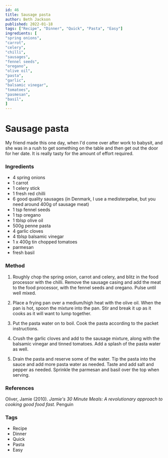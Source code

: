 ```yaml
---
id: 46
title: Sausage pasta
author: Beth Jackson
published: 2022-01-18
tags: ["Recipe", "Dinner", "Quick", "Pasta", "Easy"]
ingredients: [
"spring onions",
"carrot",
"celery",
"chilli",
"sausages",
"fennel seeds",
"oregano",
"olive oil",
"pasta",
"garlic",
"balsamic vinegar",
"tomatoes",
"pasmesan",
"basil",
]
---
```


# Sausage pasta

<BlogTextWrapper>

My friend made this one day, when I'd come over after work to babysit, and she was in a rush to get something on the table and then get out the door for her date. It is really tasty for the amount of effort required.

</BlogTextWrapper>

<BlogTextWrapper>

### Ingredients

- 4 spring onions
- 1 carrot
- 1 celery stick
- 1 fresh red chilli
- 6 good quality sausages (in Denmark, I use a medisterpølse, but you need around 400g of sausage meat)
- 1 tsp fennel seeds
- 1 tsp oregano
- 1 tblsp olive oil
- 500g penne pasta
- 4 garlic cloves
- 4 tblsp balsamic vinegar
- 1 x 400g tin chopped tomatoes
- parmesan
- fresh basil

</BlogTextWrapper>

<BlogTextWrapper>

### Method

1. Roughly chop the spring onion, carrot and celery, and blitz in the food processor with the chilli. Remove the sausage casing and add the meat to the food processor, with the fennel seeds and oregano. Pulse until well mixed.

2. Place a frying pan over a medium/high heat with the olive oil. When the pan is hot, spoon the mixture into the pan. Stir and break it up as it cooks as it will want to lump together.

3. Put the pasta water on to boil. Cook the pasta according to the packet instructions.

4. Crush the garlic cloves and add to the sausage mixture, along with the balsamic vinegar and tinned tomatoes. Add a splash of the pasta water as well.

5. Drain the pasta and reserve some of the water. Tip the pasta into the sauce and add more pasta water as needed. Taste and add salt and pepper as needed. Sprinkle the parmesan and basil over the top when serving.

</BlogTextWrapper>

<BlogTextWrapper>

### References

Oliver, Jamie (2010). _Jamie's 30 Minute Meals: A revolutionary approach to cooking good food fast._ Penguin

</BlogTextWrapper>

<BlogTextWrapper>

### Tags

- Recipe
- Dinner
- Quick
- Pasta
- Easy

</BlogTextWrapper>
